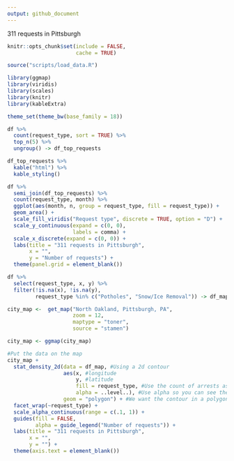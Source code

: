 ```yaml
---
output: github_document
---
```


311 requests in Pittsburgh

```r
knitr::opts_chunk$set(include = FALSE,
                      cache = TRUE)
```

```r
source("scripts/load_data.R")

library(ggmap)
library(viridis)
library(scales)
library(knitr)
library(kableExtra)

theme_set(theme_bw(base_family = 18))
```

```r
df %>% 
  count(request_type, sort = TRUE) %>% 
  top_n(5) %>% 
  ungroup() -> df_top_requests

df_top_requests %>% 
  kable("html") %>% 
  kable_styling()
```

```r
df %>% 
  semi_join(df_top_requests) %>% 
  count(request_type, month) %>% 
  ggplot(aes(month, n, group = request_type, fill = request_type)) +
  geom_area() +
  scale_fill_viridis("Request type", discrete = TRUE, option = "D") +
  scale_y_continuous(expand = c(0, 0),
                     labels = comma) +
  scale_x_discrete(expand = c(0, 0)) +
  labs(title = "311 requests in Pittsburgh",
       x = "",
       y = "Number of requests") +
  theme(panel.grid = element_blank())
```

```r
df %>% 
  select(request_type, x, y) %>% 
  filter(!is.na(x), !is.na(y),
         request_type %in% c("Potholes", "Snow/Ice Removal")) -> df_map

city_map <-  get_map("North Oakland, Pittsburgh, PA", 
                     zoom = 12,
                     maptype = "toner", 
                     source = "stamen")

city_map <- ggmap(city_map)

#Put the data on the map
city_map +
  stat_density_2d(data = df_map, #Using a 2d contour
                  aes(x, #longitude
                      y, #latitude
                      fill = request_type, #Use the count of arrests as the fill
                      alpha = ..level..), #Use alpha so you can see the map under the data
                  geom = "polygon") + #We want the contour in a polygon
  facet_wrap(~request_type) +
  scale_alpha_continuous(range = c(.1, 1)) +
  guides(fill = FALSE,
         alpha = guide_legend("Number of requests")) +
  labs(title = "311 requests in Pittsburgh",
       x = "",
       y = "") +
  theme(axis.text = element_blank())
```